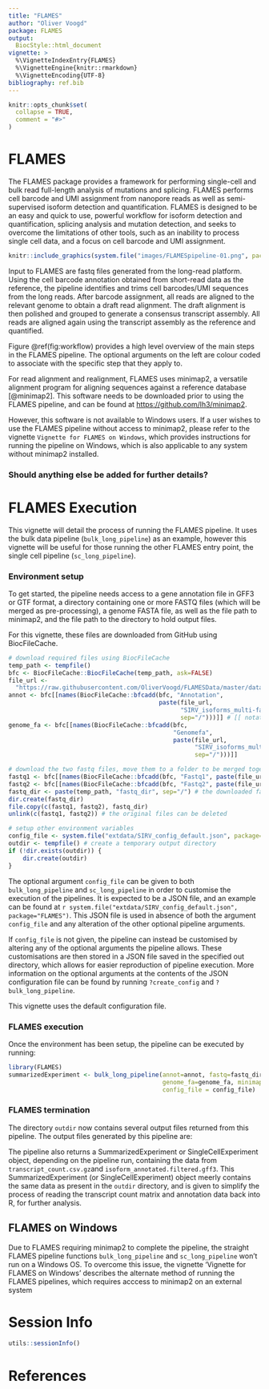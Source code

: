 ```yaml
---
title: "FLAMES"
author: "Oliver Voogd"
package: FLAMES
output: 
  BiocStyle::html_document
vignette: >
  %\VignetteIndexEntry{FLAMES} 
  %\VignetteEngine{knitr::rmarkdown} 
  %\VignetteEncoding{UTF-8}
bibliography: ref.bib
---
```


```r
knitr::opts_chunk$set(
  collapse = TRUE,
  comment = "#>"
)
```
# FLAMES

The FLAMES package provides a framework for performing single-cell and bulk read full-length analysis of mutations and splicing. FLAMES performs cell barcode and UMI assignment from nanopore reads as well as semi-supervised isoform detection and quantification. FLAMES is designed to be an easy and quick to use, powerful workflow for isoform detection and quantification, splicing analysis and mutation detection, and seeks to overcome the limitations of other tools, such as an inability to process single cell data, and a focus on cell barcode and UMI assignment.

```r
knitr::include_graphics(system.file("images/FLAMESpipeline-01.png", package="FLAMES"))
```

Input to FLAMES are fastq files generated from the long-read platform. Using the cell barcode annotation obtained from short-read data as the reference, the pipeline identifies and trims cell barcodes/UMI sequences from the long reads. After barcode assignment, all reads are aligned to the relevant genome to obtain a draft read alignment. The draft alignment is then polished and grouped to generate a consensus transcript assembly. All reads are aligned again using the transcript assembly as the reference and quantified. 

Figure \@ref(fig:workflow) provides a high level overview of the main steps in the FLAMES pipeline. The optional arguments on the left are colour coded to associate with the specific step that they apply to.

For read alignment and realignment, FLAMES uses minimap2, a versatile alignment program for aligning sequences against a reference database [@minimap2]. This software needs to be downloaded prior to using the FLAMES pipeline, and can be found at [https://github.com/lh3/minimap2](https://github.com/lh3/minimap2).

However, this software is not available to Windows users. If a user wishes to use the FLAMES pipeline without access to minimap2, please refer to the vignette `Vignette for FLAMES on Windows`, which provides instructions for running the pipeline on Windows, which is also applicable to any system without minimap2 installed.

### Should anything else be added for further details?

# FLAMES Execution

This vignette will detail the process of running the FLAMES pipeline. It uses the bulk data pipeline (`bulk_long_pipeline`) as an example, however this vignette will be useful for those running the other FLAMES entry point, the single cell pipeline (`sc_long_pipeline`).

### Environment setup
To get started, the pipeline needs access to a gene annotation file in GFF3 or GTF format, a directory containing one or more FASTQ files (which will be merged as pre-processing), a genome FASTA file, as well as the file path to minimap2, and the file path to the directory to hold output files.

For this vignette, these files are downloaded from GitHub using BiocFileCache.
```r
# download required files using BiocFileCache
temp_path <- tempfile()
bfc <- BiocFileCache::BiocFileCache(temp_path, ask=FALSE)
file_url <- 
  "https://raw.githubusercontent.com/OliverVoogd/FLAMESData/master/data"
annot <- bfc[[names(BiocFileCache::bfcadd(bfc, "Annotation", 
                                          paste(file_url, 
                                                "SIRV_isoforms_multi-fasta-annotation_C_170612a.gtf", 
                                                sep="/")))]] # [[ notation is used to get the local file path of the downloaded file
genome_fa <- bfc[[names(BiocFileCache::bfcadd(bfc, 
                                              "Genomefa", 
                                              paste(file_url, 
                                                    "SIRV_isoforms_multi-fasta_170612a.fasta", 
                                                    sep="/")))]]

# download the two fastq files, move them to a folder to be merged together
fastq1 <- bfc[[names(BiocFileCache::bfcadd(bfc, "Fastq1", paste(file_url, "fastq/sample1.fastq.gz", sep="/")))]]
fastq2 <- bfc[[names(BiocFileCache::bfcadd(bfc, "Fastq2", paste(file_url, "fastq/sample2.fastq.gz", sep="/")))]]
fastq_dir <- paste(temp_path, "fastq_dir", sep="/") # the downloaded fastq files need to be in a directory to be merged together
dir.create(fastq_dir)
file.copy(c(fastq1, fastq2), fastq_dir)
unlink(c(fastq1, fastq2)) # the original files can be deleted

# setup other environment variables
config_file <- system.file("extdata/SIRV_config_default.json", package="FLAMES") # the configuration file is included with the FLAMES package
outdir <- tempfile() # create a temporary output directory
if (!dir.exists(outdir)) {
    dir.create(outdir)
}
```

The optional argument `config_file` can be given to both `bulk_long_pipeline` and `sc_long_pipeline` in order to customise the execution of the pipelines. It is expected to be a JSON file, and an example can be found at `r system.file("extdata/SIRV_config_default.json", package="FLAMES")`. This JSON file is used in absence of both the argument `config_file` and any alteration of the other optional pipeline arguments.

If `config_file` is not given, the pipeline can instead be customised by altering any of the optional arguments the pipeline allows. These customisations are then stored in a JSON file saved in the specified out directory, which allows for easier reproduction of pipeline execution. More information on the optional arguments at the contents of the JSON configuration file can be found by running `?create_config` and `?bulk_long_pipeline`.

This vignette uses the default configuration file.

### FLAMES execution
Once the environment has been setup, the pipeline can be executed by running:
```r
library(FLAMES)
summarizedExperiment <- bulk_long_pipeline(annot=annot, fastq=fastq_dir, outdir=temp_path, 
                                           genome_fa=genome_fa, minimap2_dir=mm2_dir,
                                           config_file = config_file)
```

### FLAMES termination
The directory `outdir` now contains several output files returned from this pipeline. The output files generated by this pipeline are:

\itemize{
  \item{transcript_count.csv.gz}{ - a transcript count matrix (also contained in the SummarizedExperiment)}
  \item{isoform_annotated.filtered.gff3}{ - isoforms in gff3 format (also contained in the SummarizedExperiment)}
  \item{transcript_assembly.fa}{ - transcript sequence from the isoforms}
  \item{align2genome.bam}{ - sorted BAM file with reads aligned to genome}
  \item{realign2transcript.bam}{ - sorted realigned BAM file using the transcript_assembly.fa as reference}
  \item{tss_tes.bedgraph}{ - TSS TES enrichment for all reads (for QC)}
 }

The pipeline also returns a SummarizedExperiment or SingleCellExperiment object, depending on the pipeline run, containing the data from `transcript_count.csv.gz`and `isoform_annotated.filtered.gff3`. This SummarizedExperiment (or SingleCellExperiment) object meerly contains the same data as present in the `outdir` directory, and is given to simplify the process of reading the transcript count matrix and annotation data back into R, for further analysis.


## FLAMES on Windows
Due to FLAMES requiring minimap2 to complete the pipeline, the straight FLAMES pipeline functions `bulk_long_pipeline` and `sc_long_pipeline` won't run on a Windows OS. To overcome this issue, the vignette 'Vignette for FLAMES on Windows' describes the alternate method of running the FLAMES pipelines, which requires acccess to minimap2 on an external system

# Session Info
``` r
utils::sessionInfo()
```

# References